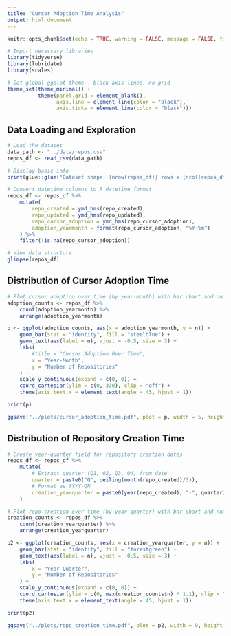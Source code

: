 ```yaml
---
title: "Cursor Adoption Time Analysis"
output: html_document
---
```


```r
knitr::opts_chunk$set(echo = TRUE, warning = FALSE, message = FALSE, fig.width = 5, fig.height = 3)
```

```r
# Import necessary libraries
library(tidyverse)
library(lubridate)
library(scales)

# Set global ggplot theme - black axis lines, no grid
theme_set(theme_minimal() +
          theme(panel.grid = element_blank(),
                axis.line = element_line(color = "black"),
                axis.ticks = element_line(color = "black")))
```

## Data Loading and Exploration

```r
# Load the dataset
data_path <- "../data/repos.csv"
repos_df <- read_csv(data_path)

# Display basic info
print(glue::glue("Dataset shape: {nrow(repos_df)} rows x {ncol(repos_df)} columns"))

# Convert datetime columns to R datetime format
repos_df <- repos_df %>%
    mutate(
        repo_created = ymd_hms(repo_created),
        repo_updated = ymd_hms(repo_updated),
        repo_cursor_adoption = ymd_hms(repo_cursor_adoption),
        adoption_yearmonth = format(repo_cursor_adoption, "%Y-%m")
    ) %>%
    filter(!is.na(repo_cursor_adoption))

# View data structure
glimpse(repos_df)
```

## Distribution of Cursor Adoption Time

```r
# Plot cursor adoption over time (by year-month) with bar chart and numbers on top
adoption_counts <- repos_df %>%
    count(adoption_yearmonth) %>%
    arrange(adoption_yearmonth)

p <- ggplot(adoption_counts, aes(x = adoption_yearmonth, y = n)) +
    geom_bar(stat = "identity", fill = "steelblue") +
    geom_text(aes(label = n), vjust = -0.5, size = 3) +
    labs(
        #title = "Cursor Adoption Over Time",
        x = "Year-Month",
        y = "Number of Repositories"
    ) +
    scale_y_continuous(expand = c(0, 0)) +
    coord_cartesian(ylim = c(0, 330), clip = "off") +
    theme(axis.text.x = element_text(angle = 45, hjust = 1))

print(p)

ggsave("../plots/cursor_adoption_time.pdf", plot = p, width = 5, height = 2.5)
```

## Distribution of Repository Creation Time

```r
# Create year-quarter field for repository creation dates
repos_df <- repos_df %>%
    mutate(
        # Extract quarter (Q1, Q2, Q3, Q4) from date
        quarter = paste0("Q", ceiling(month(repo_created)/3)),
        # Format as YYYY-QN
        creation_yearquarter = paste0(year(repo_created), "-", quarter)
    )

# Plot repo creation over time (by year-quarter) with bar chart and numbers on top
creation_counts <- repos_df %>%
    count(creation_yearquarter) %>%
    arrange(creation_yearquarter)

p2 <- ggplot(creation_counts, aes(x = creation_yearquarter, y = n)) +
    geom_bar(stat = "identity", fill = "forestgreen") +
    geom_text(aes(label = n), vjust = -0.5, size = 3) +
    labs(
        x = "Year-Quarter",
        y = "Number of Repositories"
    ) +
    scale_y_continuous(expand = c(0, 0)) +
    coord_cartesian(ylim = c(0, max(creation_counts$n) * 1.1), clip = "off") +
    theme(axis.text.x = element_text(angle = 45, hjust = 1))

print(p2)

ggsave("../plots/repo_creation_time.pdf", plot = p2, width = 9, height = 3)
```

